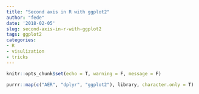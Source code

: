 ```yaml
---
title: "Second axis in R with ggplot2"
author: "fede"
date: '2018-02-05'
slug: second-axis-in-r-with-ggplot2
tags: ggplot2
categories:
- R
- visulization
- tricks
---
```


```r
knitr::opts_chunk$set(echo = T, warning = F, message = F)
```

```r
purrr::map(c("AER", "dplyr", "ggplot2"), library, character.only = T)
```

